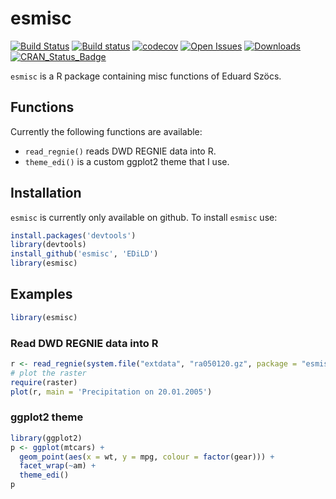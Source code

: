 esmisc
============
[![Build Status](https://travis-ci.org/EDiLD/esmisc.png)](https://travis-ci.org/EDiLD/esmisc)
[![Build status](https://ci.appveyor.com/api/projects/status/ju4fwso1luyanrn6?svg=true)](https://ci.appveyor.com/project/EDiLD/esmisc-98v1t)
[![codecov](https://codecov.io/gh/EDiLD/esmisc/branch/master/graph/badge.svg)](https://codecov.io/gh/EDiLD/esmisc)
[![Open Issues](https://img.shields.io/github/issues/edild/esmisc.svg)](https://github.com/edild/esmisc/issues)
[![Downloads](http://cranlogs.r-pkg.org/badges/esmisc)](http://cranlogs.r-pkg.org/badges/esmisc)
[![CRAN_Status_Badge](http://www.r-pkg.org/badges/version/esmisc)](http://cran.r-project.org/web/packages/esmisc)


`esmisc` is a R package containing misc functions of Eduard Szöcs.

## Functions
Currently the following functions are available:

  + `read_regnie()` reads DWD REGNIE data into R.
  + `theme_edi()` is a custom ggplot2 theme that I use.
    

    
## Installation
`esmisc` is currently only available on github. To install `esmisc` use:
```r
install.packages('devtools')
library(devtools)
install_github('esmisc', 'EDiLD')
library(esmisc)
```

## Examples
```r
library(esmisc)
```


### Read DWD REGNIE data into R

```r
r <- read_regnie(system.file("extdata", "ra050120.gz", package = "esmisc"))
# plot the raster
require(raster)
plot(r, main = 'Precipitation on 20.01.2005')
```

### ggplot2 theme

```r
library(ggplot2)
p <- ggplot(mtcars) + 
  geom_point(aes(x = wt, y = mpg, colour = factor(gear))) + 
  facet_wrap(~am) + 
  theme_edi()
p
````
